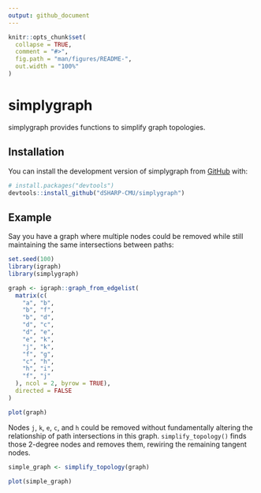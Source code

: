 ```yaml
---
output: github_document
---
```


<!-- README.md is generated from README.Rmd. Please edit that file -->

```r
knitr::opts_chunk$set(
  collapse = TRUE,
  comment = "#>",
  fig.path = "man/figures/README-",
  out.width = "100%"
)
```
# simplygraph

simplygraph provides functions to simplify graph topologies.

## Installation

You can install the development version of simplygraph from [GitHub](https://github.com/dSHARP-CMU/simplygraph) with:

``` r
# install.packages("devtools")
devtools::install_github("dSHARP-CMU/simplygraph")
```

## Example

Say you have a graph where multiple nodes could be removed while still maintaining the same intersections between paths:

```r
set.seed(100)
library(igraph)
library(simplygraph)

graph <- igraph::graph_from_edgelist(
  matrix(c(
    "a", "b",
    "b", "f",
    "b", "d",
    "d", "c",
    "d", "e",
    "e", "k",
    "j", "k",
    "f", "g",
    "c", "h",
    "h", "i",
    "f", "j"
  ), ncol = 2, byrow = TRUE),
  directed = FALSE
)

plot(graph)
```

Nodes `j`, `k`, `e`, `c`, and `h` could be removed without fundamentally altering the relationship of path intersections in this graph. `simplify_topology()` finds those 2-degree nodes and removes them, rewiring the remaining tangent nodes.

```r
simple_graph <- simplify_topology(graph)

plot(simple_graph)
```
